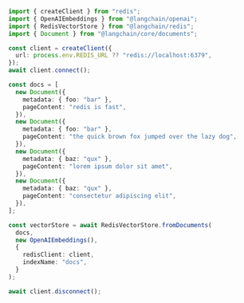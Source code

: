 ```typescript
import { createClient } from "redis";
import { OpenAIEmbeddings } from "@langchain/openai";
import { RedisVectorStore } from "@langchain/redis";
import { Document } from "@langchain/core/documents";

const client = createClient({
  url: process.env.REDIS_URL ?? "redis://localhost:6379",
});
await client.connect();

const docs = [
  new Document({
    metadata: { foo: "bar" },
    pageContent: "redis is fast",
  }),
  new Document({
    metadata: { foo: "bar" },
    pageContent: "the quick brown fox jumped over the lazy dog",
  }),
  new Document({
    metadata: { baz: "qux" },
    pageContent: "lorem ipsum dolor sit amet",
  }),
  new Document({
    metadata: { baz: "qux" },
    pageContent: "consectetur adipiscing elit",
  }),
];

const vectorStore = await RedisVectorStore.fromDocuments(
  docs,
  new OpenAIEmbeddings(),
  {
    redisClient: client,
    indexName: "docs",
  }
);

await client.disconnect();
```